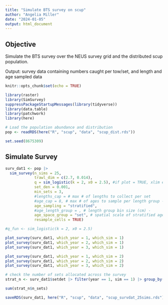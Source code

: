 ```yaml
---
title: "Simulate BTS survey on scup"
author: "Angelia Miller"
date: "2024-01-05"
output: html_document
---
```


## Objective 
Simulate the BTS survey over the NEUS survey grid and the distributed scup population. 

Output: survey data containing numbers caught per tow/set, and length and age sampled data 


```r
knitr::opts_chunk$set(echo = TRUE)

library(raster)
library(SimSurvey)
suppressPackageStartupMessages(library(tidyverse))
library(data.table)
library(patchwork)
library(here)

# Load the population abundance and distribution 
pop <- readRDS(here("R", "scup", "data", "scup_dist.rds"))

set.seed(8675309)
```


## Simulate Survey
```r
surv_dat1 <- pop |>
  sim_survey(n_sims = 25,
             trawl_dim = c(2.7, 0.014),
             q = sim_logistic(k = 2, x0 = 2.5), #if plot = TRUE, xlim errors
             set_den = 0.001,
             min_sets = 3,
             #lengths_cap = # max # of lengths to collect per set
             #age_cap = 8, # max # of ages to sample per length group - all 8?
             age_sampling = "stratified", 
             #age_length_group = , # length group bin size (cm) - 
             age_space_group = "set", # spatial scale of stratified age sampling - ages taken each tow?
             resample_cells = TRUE)
```


```r
#q_fun <- sim_logistic(k = 2, x0 = 2.5)
```


```r
plot_survey(surv_dat1, which_year = 1, which_sim = 1)
plot_survey(surv_dat1, which_year = 2, which_sim = 1)
plot_survey(surv_dat1, which_year = 3, which_sim = 1)
```


```r
plot_survey(surv_dat1, which_year = 1, which_sim = 2)
plot_survey(surv_dat1, which_year = 2, which_sim = 2)
plot_survey(surv_dat1, which_year = 3, which_sim = 2)
```

```r
# check the number of sets allocated across the survey
strat_n <- surv_dat1$setdet |> filter(year == 1, sim == 1) |> group_by(strat) |> summarise(n_sets = length(set)) |> arrange(desc(n_sets))

sum(strat_n$n_sets)

```


```r

saveRDS(surv_dat1, here("R", "scup", "data", "scup_survdat_25sims.rds"))
```


